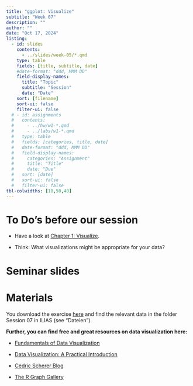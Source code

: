 ```yaml
---
title: "ggplot: Visualize"
subtitle: "Week 07"
description: ""
author: ""
date: "Oct 17, 2024"
listing:
  - id: slides
    contents:
      - ../slides/week-05/*.qmd
    type: table
    fields: [title, subtitle, date]
    #date-format: "ddd, MMM DD"
    field-display-names:
      title: "Topic"
      subtitle: "Session"
      date: "Date"
    sort: [filename]
    sort-ui: false
    filter-ui: false
  # - id: assignments
  #   contents:
  #     - ../hw/w1-*.qmd
  #     - ../labs/w1-*.qmd
  #   type: table
  #   fields: [categories, title, date]
  #   date-format: "ddd, MMM DD"
  #   field-display-names:
  #     categories: "Assignment"
  #     title: "Title"
  #     date: "Due"
  #   sort: [date]
  #   sort-ui: false
  #   filter-ui: false
tbl-colwidths: [10,50,40]
---
```


# **To Do’s before our session**

-   Have a look at [Chapter 1: Visualize](https://r4ds.hadley.nz/data-visualize).

-   Think: What visualizations might be appropriate for your data?

# Seminar slides

::: {#slides}
:::

# Materials

You download the exercise [here](https://ilias.uni-mannheim.de/goto.php?target=file_1568492_download&client_id=ILIAS) and find the relevant data in the folder Session 07 in ILIAS (see "Dateien").

**Further, you can find free and great resources on data visualization here:**

-   [Fundamentals of Data Visualization](https://clauswilke.com/dataviz/)

-   [Data Visualization: A Practical Introduction](https://socviz.co/#preface)

-   [Cedric Scherer Blog](https://www.cedricscherer.com/top/dataviz/)

-   [The R Graph Gallery](https://r-graph-gallery.com/)
